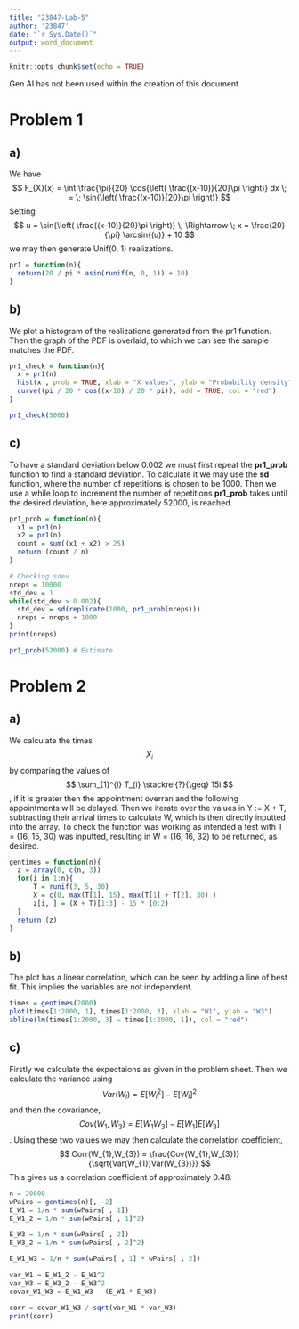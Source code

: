 ```yaml
---
title: "23847-Lab-5"
author: '23847'
date: "`r Sys.Date()`"
output: word_document
---
```


```r
knitr::opts_chunk$set(echo = TRUE)
```

Gen AI has not been used within the creation of this document

# Problem 1
## a)
We have $$ F_{X}(x) = \int \frac{\pi}{20} \cos{\left( \frac{(x-10)}{20}\pi \right)} dx \; = \; \sin{\left( \frac{(x-10)}{20}\pi \right)} $$ Setting $$ u = \sin{\left( \frac{(x-10)}{20}\pi \right)} \; \Rightarrow \; x = \frac{20}{\pi} \arcsin{(u)} + 10 $$ we may then generate Unif(0, 1) realizations.  

``` r
pr1 = function(n){
  return(20 / pi * asin(runif(n, 0, 1)) + 10)
}

```

## b)
We plot a histogram of the realizations generated from the pr1 function. Then the graph of the PDF is overlaid, to which we can see the sample matches the PDF. 

```r
pr1_check = function(n){
  x = pr1(n)
  hist(x , prob = TRUE, xlab = "X values", ylab = "Probability density", xlim = c(10, 20), ylim = c(0, 1))
  curve((pi / 20 * cos((x-10) / 20 * pi)), add = TRUE, col = "red")
}

pr1_check(5000)
```

## c)
To have a standard deviation below 0.002 we must first repeat the **pr1_prob** function to find a standard deviation. To calculate it we may use the **sd** function, where the number of repetitions is chosen to be 1000. Then we use a while loop to increment the number of repetitions **pr1_prob** takes until the desired deviation, here approximately 52000, is reached. 

```r
pr1_prob = function(n){
  x1 = pr1(n)
  x2 = pr1(n)
  count = sum((x1 + x2) > 25)
  return (count / n)
}

# Checking sdev 
nreps = 10000
std_dev = 1
while(std_dev > 0.002){
  std_dev = sd(replicate(1000, pr1_prob(nreps)))
  nreps = nreps + 1000
}
print(nreps)

pr1_prob(52000) # Estimate 

```

# Problem 2
## a)
We calculate the times $$ X_{i} $$ by comparing the values of $$ \sum_{1}^{i} T_{i} \stackrel{?}{\geq} 15i $$, if it is greater then the appointment overran and the following appointments will be delayed. 
Then we iterate over the values in Y := X + T, subtracting their arrival times to calculate W, which is then directly inputted into the array. To check the function was working as intended a test with T = (16, 15, 30) was inputted, resulting in W = (16, 16, 32) to be returned, as desired.  

``` r
gentimes = function(n){  
  z = array(0, c(n, 3))
  for(i in 1:n){
      T = runif(3, 5, 30) 
      X = c(0, max(T[1], 15), max(T[1] + T[2], 30) )
      z[i, ] = (X + T)[1:3] - 15 * (0:2) 
  }
  return (z)
}
```

## b)
The plot has a linear correlation, which can be seen by adding a line of best fit. This implies the variables are not independent.

``` r
times = gentimes(2000)
plot(times[1:2000, 1], times[1:2000, 3], xlab = "W1", ylab = "W3")
abline(lm(times[1:2000, 3] ~ times[1:2000, 1]), col = "red")
```

## c)
Firstly we calculate the expectaions as given in the problem sheet. Then we calculate the variance using $$ Var(W_{i}) = E[W_{i}^{2}] - E[W_{i}]^{2} $$ and then the covariance, $$ Cov(W_{1},W_{3}) = E[W_{1}W_{3}] - E[W_{1}]E[W_{3}] $$. Using these two values we may then calculate the correlation coefficient, $$ Corr(W_{1},W_{3}) = \frac{Cov(W_{1},W_{3})}{\sqrt{Var(W_{1})Var(W_{3})}} $$ This gives us a correlation coefficient of approximately 0.48. 

``` r
n = 20000
wPairs = gentimes(n)[, -2]
E_W1 = 1/n * sum(wPairs[ , 1])
E_W1_2 = 1/n * sum(wPairs[ , 1]^2)

E_W3 = 1/n * sum(wPairs[ , 2])
E_W3_2 = 1/n * sum(wPairs[ , 2]^2)

E_W1_W3 = 1/n * sum(wPairs[ , 1] * wPairs[ , 2])

var_W1 = E_W1_2 - E_W1^2
var_W3 = E_W3_2 - E_W3^2
covar_W1_W3 = E_W1_W3 - (E_W1 * E_W3)

corr = covar_W1_W3 / sqrt(var_W1 * var_W3)
print(corr)
```





